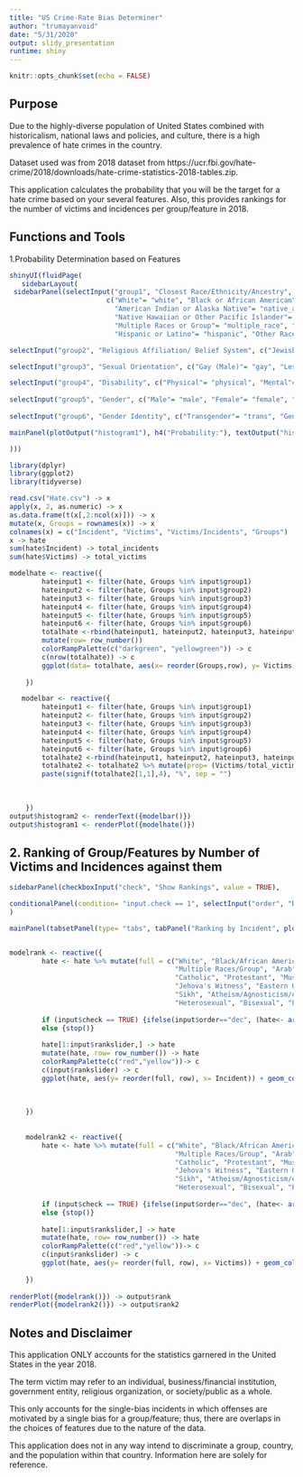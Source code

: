 ---
title: "US Crime-Rate Bias Determiner"
author: "trumayanvoid"
date: "5/31/2020"
output: slidy_presentation
runtime: shiny
---
```{r setup, include=FALSE, }
knitr::opts_chunk$set(echo = FALSE)
```

## Purpose

Due to the highly-diverse population of United States combined with historicalism, national laws and policies, and culture, there is a high prevalence of hate crimes in the country.

Dataset used was from 2018 dataset from  https://ucr.fbi.gov/hate-crime/2018/downloads/hate-crime-statistics-2018-tables.zip. 

This application calculates the probability that you will be the target for a hate crime based on your several features. Also, this provides rankings for the number of victims and incidences per group/feature in 2018.


## Functions and Tools

1.Probability Determination based on Features

```{r, echo=FALSE}

shinyUI(fluidPage(
   sidebarLayout(
 sidebarPanel(selectInput("group1", "Closest Race/Ethnicity/Ancestry",
                        c("White"= "white", "Black or African American"= "black",
                          "American Indian or Alaska Native"= "native_a", "Asian"= "asian",
                          "Native Hawaiian or Other Pacific Islander"= "native_h",
                          "Multiple Races or Group"= "multiple_race", "Arab"= "arab", 
                          "Hispanic or Latino"= "hispanic", "Other Race/Ethnicity/Ancestry"= "others_race")), 

selectInput("group2", "Religious Affiliation/ Belief System", c("Jewish"= "jew", "Catholic"= "catholic", "Protestant" = "protestant", "Islamic" = "islam", "Other Religion"= "others_religion", 'Multiple Religions/Groups'= "multiple_religion","Mormon"= "mormon", "Jehova's Witness"= "jehova", "Eastern Orthodox (Russian, Greek, Other)"= "orthodox", "Other Christian"= "christian","Buddhist"= "buddhist", "Hindu"= "hindu", "Sikh" = "sikh", "Atheism/Agnoticism" = "aa", "None of the Above"= "none")),

selectInput("group3", "Sexual Orientation", c("Gay (Male)"= "gay", "Lesbian"= "lesbian", "Lesbian, Gay, Bisexual, Transgender (Mixed Group)" = "mixed_so", "Heterosexual"= "hetero", "Bisexual"= "bisexual")),

selectInput("group4", "Disability", c("Physical"= "physical", "Mental"= "mental", "None of the Above"= "none")),
            
selectInput("group5", "Gender", c("Male"= "male", "Female"= "female", "None of the Above"= "none")),
            
selectInput("group6", "Gender Identity", c("Transgender"= "trans", "Gender Non-Conforming"= "non", "None of the Above"= "none"))),

mainPanel(plotOutput("histogram1"), h4("Probability:"), textOutput("histogram2"))

)))

library(dplyr)
library(ggplot2)
library(tidyverse)

read.csv("Hate.csv") -> x
apply(x, 2, as.numeric) -> x
as.data.frame(t(x[,2:ncol(x)])) -> x
mutate(x, Groups = rownames(x)) -> x
colnames(x) = c("Incident", "Victims", "Victims/Incidents", "Groups")
x -> hate
sum(hate$Incident) -> total_incidents
sum(hate$Victims) -> total_victims

modelhate <- reactive({
        hateinput1 <- filter(hate, Groups %in% input$group1) 
        hateinput2 <- filter(hate, Groups %in% input$group2)
        hateinput3 <- filter(hate, Groups %in% input$group3)
        hateinput4 <- filter(hate, Groups %in% input$group4)
        hateinput5 <- filter(hate, Groups %in% input$group5)
        hateinput6 <- filter(hate, Groups %in% input$group6)
        totalhate <-rbind(hateinput1, hateinput2, hateinput3, hateinput4, hateinput5, hateinput6) %>%
        mutate(row= row_number())
        colorRampPalette(c("darkgreen", "yellowgreen")) -> c
        c(nrow(totalhate)) -> c
        ggplot(data= totalhate, aes(x= reorder(Groups,row), y= Victims)) + geom_col(fill=c) + ylim(range(0, 2500)) + labs(x= "Group", y= "Victims in 7,036 incidences of hate crime")  
            
    })

   modelbar <- reactive({
        hateinput1 <- filter(hate, Groups %in% input$group1) 
        hateinput2 <- filter(hate, Groups %in% input$group2)
        hateinput3 <- filter(hate, Groups %in% input$group3)
        hateinput4 <- filter(hate, Groups %in% input$group4)
        hateinput5 <- filter(hate, Groups %in% input$group5)
        hateinput6 <- filter(hate, Groups %in% input$group6)
        totalhate2 <-rbind(hateinput1, hateinput2, hateinput3, hateinput4, hateinput5, hateinput6) 
        totalhate2 <- totalhate2 %>% mutate(prop= (Victims/total_victims*100)) %>% select(Groups, prop) %>% summarize(sum(prop))
        paste(signif(totalhate2[1,1],4), "%", sep = "")
        
        
        
    })
output$histogram2 <- renderText({modelbar()})
output$histogram1 <- renderPlot({modelhate()})
```

## 2. Ranking of Group/Features by Number of Victims and Incidences against them
```{r, echo=FALSE}
sidebarPanel(checkboxInput("check", "Show Rankings", value = TRUE),

conditionalPanel(condition= "input.check == 1", selectInput("order", "Ranking order", c("Most Vulnerable to Least Vulnerable"= "dec", "Least Vulnerable to Most Vulnerable"= "inc")), sliderInput("rankslider", "Number of Groups to Show", 0,34, 10))
)

mainPanel(tabsetPanel(type= "tabs", tabPanel("Ranking by Incident", plotOutput("rank")),tabPanel("Ranking by Number of Victims", plotOutput("rank2"))))


modelrank <- reactive({
        hate <- hate %>% mutate(full = c("White", "Black/African American", "Asian", "Native Hawaiian/Pacific Islander", 
                                         "Multiple Races/Group", "Arab", "Hispanic", "Latino", "Other Race", "Jewish",
                                         "Catholic", "Protestant", "Muslim", "Other Religion", "Multiple Religions", "Mormon",
                                         "Jehova's Witness", "Eastern Orthodox", "Other Christian", "Buddhist", "Hindu", 
                                         "Sikh", "Atheism/Agnosticism/etc.", "Gay(Male)", "Lesbian", "LGBT(Mixed Group)",
                                         "Heterosexual", "Bisexual", "Physically Disabled", "Mentally Disabled", "Male", "Female", "Transgender", "Gender Non-Conforming"))
           
        if (input$check == TRUE) {ifelse(input$order=="dec", (hate<- arrange(hate, desc(Incident), desc(Victims), full)), (hate<- arrange(hate, Incident, Victims, full)) )}
        else {stop()}
        
        hate[1:input$rankslider,] -> hate
        mutate(hate, row= row_number()) -> hate
        colorRampPalette(c("red","yellow"))-> c
        c(input$rankslider) -> c
        ggplot(hate, aes(y= reorder(full, row), x= Incident)) + geom_col(fill= c) + labs(y= "Groups", x= "Number of Hate Crime Incidents Against A Group")
     
        
       
    })
    
    
    modelrank2 <- reactive({
        hate <- hate %>% mutate(full = c("White", "Black/African American", "Asian", "Native Hawaiian/Pacific Islander", 
                                         "Multiple Races/Group", "Arab", "Hispanic", "Latino", "Other Race", "Jewish",
                                         "Catholic", "Protestant", "Muslim", "Other Religion", "Multiple Religions", "Mormon",
                                         "Jehova's Witness", "Eastern Orthodox", "Other Christian", "Buddhist", "Hindu", 
                                         "Sikh", "Atheism/Agnosticism/etc.", "Gay(Male)", "Lesbian", "LGBT(Mixed Group)",
                                         "Heterosexual", "Bisexual", "Physically Disabled", "Mentally Disabled", "Male", "Female", "Transgender", "Gender Non-Conforming"))
        
        if (input$check == TRUE) {ifelse(input$order=="dec", (hate<- arrange(hate, desc(Victims), desc(Incident), full)), (hate<- arrange(hate, Victims, Incident, full)) )}
        else {stop()}
        
        hate[1:input$rankslider,] -> hate
        mutate(hate, row= row_number()) -> hate
        colorRampPalette(c("red","yellow"))-> c
        c(input$rankslider) -> c
        ggplot(hate, aes(y= reorder(full, row), x= Victims)) + geom_col(fill= c) + labs(y= "Groups", x= "Number of Hate Crime Victims in 2018")
        
    })
  
renderPlot({modelrank()}) -> output$rank
renderPlot({modelrank2()}) -> output$rank2
```

## Notes and Disclaimer

This application ONLY accounts for the statistics garnered in the United States in the year 2018.

The term victim may refer to an individual, business/financial institution, government entity, religious organization, or society/public as a whole.

This only accounts for the single-bias incidents in which offenses are motivated by a single bias for a group/feature; thus, there are overlaps in the choices of features due to the nature of the data.

This application does not in any way intend to discriminate a group, country, and the population within that country. Information here are solely for reference.



